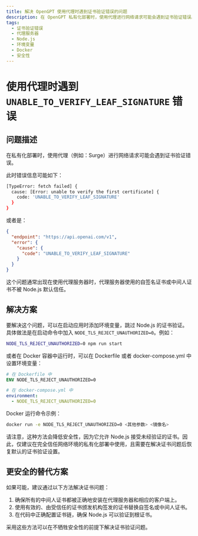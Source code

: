 ```yaml
---
title: 解决 OpenGPT 使用代理时遇到证书验证错误的问题
description: 在 OpenGPT 私有化部署时，使用代理进行网络请求可能会遇到证书验证错误。了解如何通过跳过 Node.js 的证书验证来解决这一问题。
tags:
  - 证书验证错误
  - 代理服务器
  - Node.js
  - 环境变量
  - Docker
  - 安全性
---
```


# 使用代理时遇到 `UNABLE_TO_VERIFY_LEAF_SIGNATURE` 错误

## 问题描述

在私有化部署时，使用代理（例如：Surge）进行网络请求可能会遇到证书验证错误。

此时错误信息可能如下：

```bash
[TypeError: fetch failed] {
  cause: [Error: unable to verify the first certificate] {
    code: 'UNABLE_TO_VERIFY_LEAF_SIGNATURE'
  }
}
```

或者是：

```json
{
  "endpoint": "https://api.openai.com/v1",
  "error": {
    "cause": {
      "code": "UNABLE_TO_VERIFY_LEAF_SIGNATURE"
    }
  }
}
```

这个问题通常出现在使用代理服务器时，代理服务器使用的自签名证书或中间人证书不被 Node.js 默认信任。

## 解决方案

要解决这个问题，可以在启动应用时添加环境变量，跳过 Node.js 的证书验证。具体做法是在启动命令中加入 `NODE_TLS_REJECT_UNAUTHORIZED=0`。例如：

```bash
NODE_TLS_REJECT_UNAUTHORIZED=0 npm run start
```

或者在 Docker 容器中运行时，可以在 Dockerfile 或者 docker-compose.yml 中设置环境变量：

```dockerfile
# 在 Dockerfile 中
ENV NODE_TLS_REJECT_UNAUTHORIZED=0
```

```yaml
# 在 docker-compose.yml 中
environment:
  - NODE_TLS_REJECT_UNAUTHORIZED=0
```

Docker 运行命令示例：

```bash
docker run -e NODE_TLS_REJECT_UNAUTHORIZED=0 <其他参数> <镜像名>
```

请注意，这种方法会降低安全性，因为它允许 Node.js 接受未经验证的证书。因此，仅建议在完全信任网络环境的私有化部署中使用，且需要在解决证书问题后恢复默认的证书验证设置。

## 更安全的替代方案

如果可能，建议通过以下方法解决证书问题：

1. 确保所有的中间人证书都被正确地安装在代理服务器和相应的客户端上。
2. 使用有效的、由受信任的证书颁发机构签发的证书替换自签名或中间人证书。
3. 在代码中正确配置证书链，确保 Node.js 可以验证到根证书。

采用这些方法可以在不牺牲安全性的前提下解决证书验证问题。
